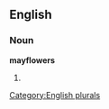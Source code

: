 
==English==

===Noun===
'''mayflowers'''

# {{plural of|[[mayflower]]}}

[[Category:English plurals]]